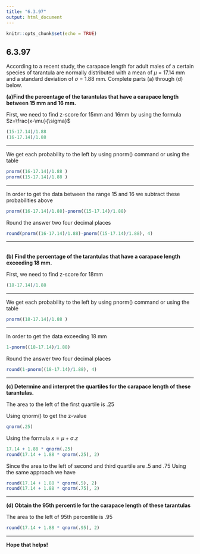 ```yaml
---
title: "6.3.97"
output: html_document
---
```


```r
knitr::opts_chunk$set(echo = TRUE)
```

## 6.3.97

According to a recent study, the carapace length for adult males of a certain species of tarantula are normally distributed with a mean of $\mu$ = 17.14
mm and a standard deviation of $\sigma$ = 1.88
mm. Complete parts​ (a) through​ (d) below.
<br/>

**(a)Find the percentage of the tarantulas that have a carapace length between 15 mm and 16 mm.**

First, we need to find z-score for 15mm and 16mm by using the formula $z=\frac{x-\mu}{\sigma}$
```r
(15-17.14)/1.88
(16-17.14)/1.88 
```
<hr />
We get each probability to the left by using pnorm() command or using the table
```r
pnorm((16-17.14)/1.88 )
pnorm((15-17.14)/1.88 )
```
<hr />
In order to get the data between the range 15 and 16 we subtract these probabilities above
```r
pnorm((16-17.14)/1.88)-pnorm((15-17.14)/1.88)
```
Round the answer two four decimal places
```r
round(pnorm((16-17.14)/1.88)-pnorm((15-17.14)/1.88), 4)
```
<hr />
<br/>
**(b) Find the percentage of the tarantulas that have a carapace length exceeding 18 mm.**

First, we need to find z-score for 18mm
```r
(18-17.14)/1.88
```
<hr />
We get each probability to the left by using pnorm() command or using the table
```r
pnorm((18-17.14)/1.88 )
```
<hr />
In order to get the data exceeding 18 mm
```r
1-pnorm((18-17.14)/1.88)
```
Round the answer two four decimal places
```r
round(1-pnorm((18-17.14)/1.88), 4)
```
<hr />
**(c) Determine and interpret the quartiles for the carapace length of these tarantulas.**

The area to the left of the first quartile is .25 

Using qnorm() to get the z-value
```r
qnorm(.25)
```

Using the formula $x = \mu + \sigma . z$
```r
17.14 + 1.88 * qnorm(.25)
round(17.14 + 1.88 * qnorm(.25), 2)
```

Since the area to the left of second and third quartile are .5 and .75 Using the same approach we have
```r
round(17.14 + 1.88 * qnorm(.5), 2)
round(17.14 + 1.88 * qnorm(.75), 2)
```
<hr />
**(d) Obtain the 95th percentile for the carapace length of these tarantulas**

The area to the left of 95th percentile is .95
```r
round(17.14 + 1.88 * qnorm(.95), 2)
```
<hr />
**Hope that helps!**